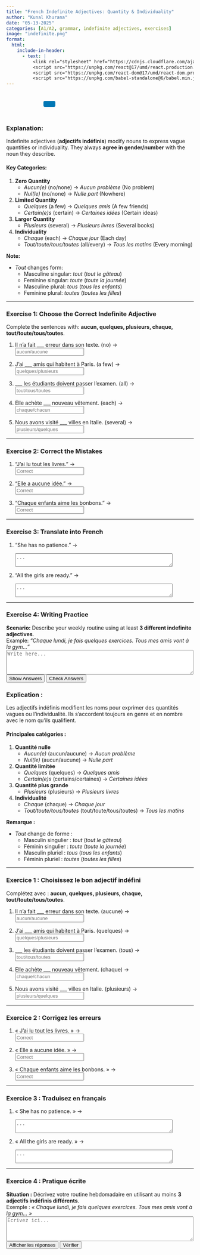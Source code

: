 ```yaml
---
title: "French Indefinite Adjectives: Quantity & Individuality"  
author: "Kunal Khurana"  
date: "05-13-2025"  
categories: [A1/A2, grammar, indefinite adjectives, exercises]  
image: "indefinite.png"  
format:
  html:
    include-in-header:
      - text: |
          <link rel="stylesheet" href="https://cdnjs.cloudflare.com/ajax/libs/font-awesome/6.0.0/css/all.min.css">
          <script src="https://unpkg.com/react@17/umd/react.production.min.js"></script>
          <script src="https://unpkg.com/react-dom@17/umd/react-dom.production.min.js"></script>
          <script src="https://unpkg.com/babel-standalone@6/babel.min.js"></script>
---
```


::: {style="text-align: left; padding: 10px;"}
<a href="mailto:frenchwithkunal@gmail.com" target="_blank" style="margin: 0 10px; color: #000;"><i class="fas fa-envelope fa-lg"></i></a> <a href="https://www.instagram.com/frenchwithkunal" target="_blank" style="margin: 0 10px; color: #E1306C;"><i class="fab fa-instagram fa-lg"></i></a> <a href="https://frenchwithkunal.ca" target="_blank" style="margin: 0 10px; color: #0077b5;"><i class="fas fa-globe fa-lg"></i></a> <a href="https://whatsapp.com/channel/0029Vb57n2e7dmegpjYpyi3V" target="_blank" style="margin: 0 10px; color: #25D366;"><i class="fab fa-whatsapp fa-lg"></i></a> <button onclick="copyLink()" style="background-color: #0077b5; color: white; padding: 8px 16px; border: none; border-radius: 4px; cursor: pointer; margin-left: 10px;"> <i class="fas fa-copy"></i> </button> [Link copied!]{#copy-message style="margin-left: 10px; color: green; display: none;"}
:::

::: {#react-root}
:::

```{=html}
<script type="text/babel">
 const ProfilePage = () => {
  const { useState, useEffect } = React;
  const [redirectCounter, setRedirectCounter] = useState(4);
  const [isRedirecting, setIsRedirecting] = useState(false);

  const isFrench = document.documentElement.lang === "fr";

  const translations = {
    noAccess: isFrench 
      ? "Vous n'avez pas accès à cette page. Si vous pensez que vous avez accès, veuillez <a href='https://frenchwithkunal.ca/login.html'>vous connecter</a>."
      : "You don't have access to this page. If you think you have, kindly <a href='https://frenchwithkunal.ca/login.html'>login</a>.",
    subscribe: isFrench
      ? "Veuillez vous abonner pour obtenir l'accès."
      : "Please subscribe to gain access.",
    redirecting: isFrench
      ? `Redirection vers la page d'abonnement dans ${redirectCounter} secondes...`
      : `Redirecting to subscription page in ${redirectCounter} seconds...`
  };

  const refreshToken = async () => {
    const storedRefreshToken = localStorage.getItem("refreshToken");

    if (!storedRefreshToken) {
      window.location.href = "/login.html";
      return null;
    }

    try {
      const response = await fetch("https://frenchwithkunal-cdf6ea3f88ce.herokuapp.com/api/v1/auth/refresh-token", {
        method: "POST",
        headers: {
          "Content-Type": "application/json",
        },
        body: JSON.stringify({ refreshToken: storedRefreshToken }),
      });

      if (!response.ok) {
        localStorage.removeItem("accessToken");
        localStorage.removeItem("refreshToken");
        window.location.href = "/login.html";
        return null;
      }

      const data = await response.json();
      localStorage.setItem("accessToken", data.accessToken);
      return data.accessToken;
    } catch (error) {
      localStorage.removeItem("accessToken");
      localStorage.removeItem("refreshToken");
      window.location.href = "/login.html";
      return null;
    }
  };

  const fetchWithAuth = async (url, options = {}) => {
    let accessToken = localStorage.getItem("accessToken");

    options.headers = {
      ...options.headers,
      Authorization: `Bearer ${accessToken}`,
      "Content-Type": "application/json",
    };

    let response = await fetch(url, options);

    if (response.status === 401) {
      console.log("Access token expired, attempting to refresh...");

      // Refresh token
      accessToken = await refreshToken();

      if (!accessToken) return null;

      options.headers.Authorization = `Bearer ${accessToken}`;
      response = await fetch(url, options);
    }

    return response.json();
  };

  const showNoAccessMessage = () => {
    setIsRedirecting(true);
    
    const noAccessMessage = `
      <div style="text-align: center; padding: 20px;">
        <h2>${translations.noAccess}</h2>
        <p>${translations.subscribe}</p>
        <p>${translations.redirecting}</p>
      </div>
    `;
    document.body.innerHTML = noAccessMessage;
    
    // Start countdown and redirect
    const redirectInterval = setInterval(() => {
      setRedirectCounter((prev) => {
        const newCounter = prev - 1;
        if (newCounter <= 0) {
          clearInterval(redirectInterval);
          window.location.href = "https://frenchwithkunal.ca/payment.html";
        }
        
        // Update the countdown text
        const countdownElement = document.querySelector('p:last-child');
        if (countdownElement) {
          countdownElement.textContent = isFrench
            ? `Redirection vers la page d'abonnement dans ${newCounter} secondes...`
            : `Redirecting to subscription page in ${newCounter} seconds...`;
        }
        
        return newCounter;
      });
    }, 1000);
  };

  useEffect(() => {
    const storedToken = localStorage.getItem('accessToken');

    if(!storedToken) {
      showNoAccessMessage();
    } else {
      const fetchData = async() => {
        const data = await fetchWithAuth("https://frenchwithkunal-cdf6ea3f88ce.herokuapp.com/api/v1/auth/me", {
          method: "POST",
        });

        if (data && data.data && data.data.hasAccess) {
          console.log(data);
        } else {
          showNoAccessMessage();
        }
      };
      fetchData();
    }
  }, []);

  return (
    <div></div>
  );
};

ReactDOM.render(
  <ProfilePage />,
  document.getElementById('react-root')
);
 </script>
```

::: {.content-visible when-profile="english"}  

### Explanation:  

Indefinite adjectives (**adjectifs indéfinis**) modify nouns to express vague quantities or individuality. They always **agree in gender/number** with the noun they describe.  

#### Key Categories:  

1. **Zero Quantity**  
   - *Aucun(e)* (no/none) → *Aucun problème* (No problem)  
   - *Nul(le)* (no/none) → *Nulle part* (Nowhere)  

2. **Limited Quantity**  
   - *Quelques* (a few) → *Quelques amis* (A few friends)  
   - *Certain(e)s* (certain) → *Certaines idées* (Certain ideas)  

3. **Larger Quantity**  
   - *Plusieurs* (several) → *Plusieurs livres* (Several books)  

4. **Individuality**  
   - *Chaque* (each) → *Chaque jour* (Each day)  
   - *Tout/toute/tous/toutes* (all/every) → *Tous les matins* (Every morning)  

**Note:**  

- *Tout* changes form:  
  - Masculine singular: *tout* (*tout le gâteau*)  
  - Feminine singular: *toute* (*toute la journée*)  
  - Masculine plural: *tous* (*tous les enfants*)  
  - Feminine plural: *toutes* (*toutes les filles*)  

---

### Exercise 1: Choose the Correct Indefinite Adjective  

Complete the sentences with: **aucun, quelques, plusieurs, chaque, tout/toute/tous/toutes**.  

1. Il n’a fait ___ erreur dans son texte. (no) →  
   <input type="text" placeholder="aucun/aucune" oninput="checkAnswer(this, 'aucune')"><span style="margin-left:10px;"></span>  

2. J’ai ___ amis qui habitent à Paris. (a few) →  
   <input type="text" placeholder="quelques/plusieurs" oninput="checkAnswer(this, 'quelques')"><span style="margin-left:10px;"></span>  

3. ___ les étudiants doivent passer l’examen. (all) →  
   <input type="text" placeholder="tout/tous/toutes" oninput="checkAnswer(this, 'tous')"><span style="margin-left:10px;"></span>  

4. Elle achète ___ nouveau vêtement. (each) →  
   <input type="text" placeholder="chaque/chacun" oninput="checkAnswer(this, 'chaque')"><span style="margin-left:10px;"></span>  

5. Nous avons visité ___ villes en Italie. (several) →  
   <input type="text" placeholder="plusieurs/quelques" oninput="checkAnswer(this, 'plusieurs')"><span style="margin-left:10px;"></span>  

---

### Exercise 2: Correct the Mistakes  

1. "J’ai lu tout les livres." →  
   <input type="text" placeholder="Correct" oninput="checkAnswer(this, 'J’ai lu tous les livres.')"><span style="margin-left:10px;"></span>  

2. "Elle a aucune idée." →  
   <input type="text" placeholder="Correct" oninput="checkAnswer(this, 'Elle n’a aucune idée.')"><span style="margin-left:10px;"></span>  

3. "Chaque enfants aime les bonbons." →  
   <input type="text" placeholder="Correct" oninput="checkAnswer(this, 'Chaque enfant aime les bonbons.')"><span style="margin-left:10px;"></span>  

---

### Exercise 3: Translate into French  

1. "She has no patience." →  
   <textarea placeholder="..." rows="2" cols="50" oninput="checkTranslation(this, 'Elle n’a aucune patience.')"></textarea><span style="margin-left:10px;"></span>  

2. "All the girls are ready." →  
   <textarea placeholder="..." rows="2" cols="50" oninput="checkTranslation(this, 'Toutes les filles sont prêtes.')"></textarea><span style="margin-left:10px;"></span>  

---

### Exercise 4: Writing Practice  

**Scenario:** Describe your weekly routine using at least **3 different indefinite adjectives**.  
Example: *"Chaque lundi, je fais quelques exercices. Tous mes amis vont à la gym..."*  
<textarea placeholder="Write here..." rows="4" cols="60"></textarea>  

<button onclick="showAnswers()">Show Answers</button>  
<button onclick="checkAllAnswers()">Check Answers</button>  

<script>  
function showAnswers() {  
    document.querySelectorAll('input[type="text"]').forEach(input => {  
        const correct = input.getAttribute('oninput').match(/'([^']+)'/)[1];  
        input.value = correct;  
        const feedback = input.nextElementSibling;  
        feedback.textContent = "✓ Correct !";  
        feedback.style.color = "green";  
    });  
}  

function checkAllAnswers() {  
    document.querySelectorAll('input[type="text"]').forEach(input => {  
        const correct = input.getAttribute('oninput').match(/'([^']+)'/)[1];  
        checkAnswer(input, correct);  
        if (input.value.trim().toLowerCase() !== correct.toLowerCase()) {  
            input.value = correct;  
            const feedback = input.nextElementSibling;  
            feedback.textContent = `✗ Correct answer: ${correct}`;  
            feedback.style.color = "blue";  
        }  
    });  

    document.querySelectorAll('textarea').forEach(textarea => {  
        const correct = textarea.getAttribute('oninput').match(/'([^']+)'/)[1];  
        checkTranslation(textarea, correct);  
        if (textarea.value.trim().toLowerCase() !== correct.toLowerCase()) {  
            textarea.value = correct;  
            const feedback = textarea.nextElementSibling;  
            feedback.textContent = `✗ Correct answer: ${correct}`;  
            feedback.style.color = "blue";  
        }  
    });  
}  

function checkAnswer(input, correctAnswer) {  
    const feedback = input.nextElementSibling;  
    if (input.value.trim().toLowerCase() === correctAnswer.toLowerCase()) {  
        feedback.textContent = "✓ Correct !";  
        feedback.style.color = "green";  
    } else if (input.value.trim()) {  
        feedback.textContent = "✗ Essayez encore !";  
        feedback.style.color = "red";  
    }  
}  

function checkTranslation(textarea, correctAnswer) {  
    const feedback = textarea.nextElementSibling;  
    if (textarea.value.trim().toLowerCase() === correctAnswer.toLowerCase()) {  
        feedback.textContent = "✓ Correct !";  
        feedback.style.color = "green";  
    } else if (textarea.value.trim()) {  
        feedback.textContent = "✗ Essayez encore !";  
        feedback.style.color = "red";  
    }  
}  
</script>  

:::  


::: {.content-visible when-profile="french"}

### Explication :  

Les adjectifs indéfinis modifient les noms pour exprimer des quantités vagues ou l’individualité. Ils s’accordent toujours en genre et en nombre avec le nom qu’ils qualifient.  

#### Principales catégories :  

1. **Quantité nulle**  
   - *Aucun(e)* (aucun/aucune) → *Aucun problème*  
   - *Nul(le)* (aucun/aucune) → *Nulle part*  

2. **Quantité limitée**  
   - *Quelques* (quelques) → *Quelques amis*  
   - *Certain(e)s* (certains/certaines) → *Certaines idées*  

3. **Quantité plus grande**  
   - *Plusieurs* (plusieurs) → *Plusieurs livres*  

4. **Individualité**  
   - *Chaque* (chaque) → *Chaque jour*  
   - *Tout/toute/tous/toutes* (tout/toute/tous/toutes) → *Tous les matins*  

**Remarque :**  

- *Tout* change de forme :  
  - Masculin singulier : *tout* (*tout le gâteau*)  
  - Féminin singulier : *toute* (*toute la journée*)  
  - Masculin pluriel : *tous* (*tous les enfants*)  
  - Féminin pluriel : *toutes* (*toutes les filles*)  

---

### Exercice 1 : Choisissez le bon adjectif indéfini  

Complétez avec : **aucun, quelques, plusieurs, chaque, tout/toute/tous/toutes**.  

1. Il n’a fait ___ erreur dans son texte. (aucune) →  
   <input type="text" placeholder="aucun/aucune" oninput="checkAnswer(this, 'aucune')"><span style="margin-left:10px;"></span>  

2. J’ai ___ amis qui habitent à Paris. (quelques) →  
   <input type="text" placeholder="quelques/plusieurs" oninput="checkAnswer(this, 'quelques')"><span style="margin-left:10px;"></span>  

3. ___ les étudiants doivent passer l’examen. (tous) →  
   <input type="text" placeholder="tout/tous/toutes" oninput="checkAnswer(this, 'tous')"><span style="margin-left:10px;"></span>  

4. Elle achète ___ nouveau vêtement. (chaque) →  
   <input type="text" placeholder="chaque/chacun" oninput="checkAnswer(this, 'chaque')"><span style="margin-left:10px;"></span>  

5. Nous avons visité ___ villes en Italie. (plusieurs) →  
   <input type="text" placeholder="plusieurs/quelques" oninput="checkAnswer(this, 'plusieurs')"><span style="margin-left:10px;"></span>  

---

### Exercice 2 : Corrigez les erreurs  

1. « J’ai lu tout les livres. » →  
   <input type="text" placeholder="Correct" oninput="checkAnswer(this, 'J’ai lu tous les livres.')"><span style="margin-left:10px;"></span>  

2. « Elle a aucune idée. » →  
   <input type="text" placeholder="Correct" oninput="checkAnswer(this, 'Elle n’a aucune idée.')"><span style="margin-left:10px;"></span>  

3. « Chaque enfants aime les bonbons. » →  
   <input type="text" placeholder="Correct" oninput="checkAnswer(this, 'Chaque enfant aime les bonbons.')"><span style="margin-left:10px;"></span>  

---

### Exercice 3 : Traduisez en français  

1. « She has no patience. » →  
   <textarea placeholder="..." rows="2" cols="50" oninput="checkTranslation(this, 'Elle n’a aucune patience.')"></textarea><span style="margin-left:10px;"></span>  

2. « All the girls are ready. » →  
   <textarea placeholder="..." rows="2" cols="50" oninput="checkTranslation(this, 'Toutes les filles sont prêtes.')"></textarea><span style="margin-left:10px;"></span>  

---

### Exercice 4 : Pratique écrite  

**Situation :** Décrivez votre routine hebdomadaire en utilisant au moins **3 adjectifs indéfinis différents**.  
Exemple : *« Chaque lundi, je fais quelques exercices. Tous mes amis vont à la gym… »*  
<textarea placeholder="Écrivez ici..." rows="4" cols="60"></textarea>  

<button onclick="showAnswers()">Afficher les réponses</button>  
<button onclick="checkAllAnswers()">Vérifier</button>  

<script>  
function showAnswers() {  
    document.querySelectorAll('input[type="text"]').forEach(input => {  
        const correct = input.getAttribute('oninput').match(/'([^']+)'/)[1];  
        input.value = correct;  
        const feedback = input.nextElementSibling;  
        feedback.textContent = "✓ Correct !";  
        feedback.style.color = "green";  
    });  
}  

function checkAllAnswers() {  
    document.querySelectorAll('input[type="text"]').forEach(input => {  
        const correct = input.getAttribute('oninput').match(/'([^']+)'/)[1];  
        checkAnswer(input, correct);  
        if (input.value.trim().toLowerCase() !== correct.toLowerCase()) {  
            input.value = correct;  
            const feedback = input.nextElementSibling;  
            feedback.textContent = `✗ Correct answer: ${correct}`;  
            feedback.style.color = "blue";  
        }  
    });  

    document.querySelectorAll('textarea').forEach(textarea => {  
        const correct = textarea.getAttribute('oninput').match(/'([^']+)'/)[1];  
        checkTranslation(textarea, correct);  
        if (textarea.value.trim().toLowerCase() !== correct.toLowerCase()) {  
            textarea.value = correct;  
            const feedback = textarea.nextElementSibling;  
            feedback.textContent = `✗ Correct answer: ${correct}`;  
            feedback.style.color = "blue";  
        }  
    });  
}  

function checkAnswer(input, correctAnswer) {  
    const feedback = input.nextElementSibling;  
    if (input.value.trim().toLowerCase() === correctAnswer.toLowerCase()) {  
        feedback.textContent = "✓ Correct !";  
        feedback.style.color = "green";  
    } else if (input.value.trim()) {  
        feedback.textContent = "✗ Essayez encore !";  
        feedback.style.color = "red";  
    }  
}  

function checkTranslation(textarea, correctAnswer) {  
    const feedback = textarea.nextElementSibling;  
    if (textarea.value.trim().toLowerCase() === correctAnswer.toLowerCase()) {  
        feedback.textContent = "✓ Correct !";  
        feedback.style.color = "green";  
    } else if (textarea.value.trim()) {  
        feedback.textContent = "✗ Essayez encore !";  
        feedback.style.color = "red";  
    }  
}  
</script>  

:::